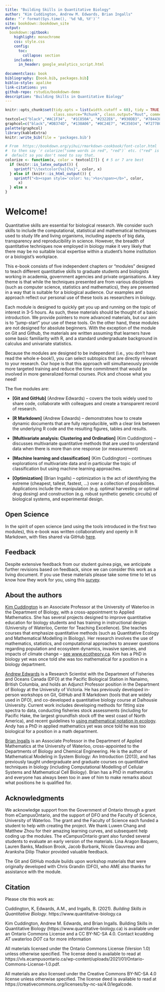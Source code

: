 ```yaml
---
title: "Building Skills in Quantitative Biology"
author: "Kim Cuddington, Andrew M. Edwards, Brian Ingalls"
date: "`r format(Sys.time(), '%d %B, %Y')`"
site: bookdown::bookdown_site
output:
  bookdown::gitbook:
    highlight: monochrome
    css: style.css
    config:
      toc:
        collapse: section
    includes:
      in_header: google_analytics_script.html
      
documentclass: book
bibliography: [book.bib, packages.bib]
biblio-style: apalike
link-citations: yes
github-repo: rstudio/bookdown-demo
description: "Building Skills in Quantitative Biology"
---
```

```r
knitr::opts_chunk$set(tidy.opts = list(width.cutoff = 60), tidy = TRUE, echo = FALSE,kableExtra.auto_format = FALSE,
                      class.source="Rchunk", class.output="Rout", comment="")
textcol=c("black","#AC1F34",  "#1C850A", "#2322E6", "#930DB3", "#784438", "#C502AB")
graphcol=c("black","#DB374D", "#138A06", "#0C24E7", "#C35034", "#727780")
palette(graphcol)
library(kableExtra)
knitr::write_bib(file = 'packages.bib')

# From  https://bookdown.org/yihui/rmarkdown-cookbook/font-color.html
#  to then say `r colorize("some words in red", "red")` etc. ("red" is the
#  default so you don't need to say that.
colorize <- function(x, color = textcol[7]) { # 5 or 7 are best
  if (knitr::is_latex_output()) {
    sprintf("\\textcolor{%s}{%s}", color, x)
  } else if (knitr::is_html_output()) {
    sprintf("<b><span style='color: %s;'>%s</span></b>", color,
      x)
  } else x
}
```
#  Welcome!

Quantitative skills are essential for biological research. We consider such
skills to include the computational, statistical and mathematical techniques used to study life and
living organisms, including aspects of big data, transparency and reproducibility in science.
However, the breadth of quantitative techniques now employed in biology make it very likely
that there may be no suitable local expertise within a student's home
institution or a biologist's workplace.

This e-book consists of five independent chapters or "modules" designed to teach different quantitative skills to graduate students and biologists working in academia, government agencies and private organisations. A key theme is that while the techniques presented are from various disciplines (such as computer science, statistics and mathematics), they are presented in a way that is suitable for a biological audience. Our examples and approach reflect our personal use of these tools as researchers in biology.

Each module is designed to quickly get you up and running on the topic of interest in 3-5 hours. As such, these materials should be thought of a basic introduction. We provide pointers to more advanced materials, but our aim is to "jump-start" your use of these tools. On the other hand, these modules are not designed for absolute beginners. With the exception of the module on Git and Github, the materials are written assuming that learners have some basic familiarity with R, and a standard undergraduate background in calculus and univariate statistics.

Because the modules are designed to be independent (i.e., you don't have read the whole e-book!), you can select subtopics that are directly relevant to your research. Our hope is that this approach will simultaneously provide more targeted training and reduce the time commitment that would be involved in more generalized formal courses. Pick and choose what you need!

The five modules are:

* **[Git and GitHub]** (Andrew Edwards) -- covers the tools widely used to share code,
  collaborate with colleagues and create a transparent record of research.

* **[R Markdown]** (Andrew Edwards) -- demonstrates how to create dynamic documents
  that are fully reproducible, with a clear link between the underlying R code
  and the resulting figures, tables and results.

* **[Multivariate analysis: Clustering and Ordination]** (Kim Cuddington) -- discusses multivariate quantitative
  methods that are used to understand data when there is more than one response (or measurement)

* **[Machine learning and classification]** (Kim Cuddington) -- continues explorations
  of multivariate data and in particular the topic of classification but using machine learning approaches.

* **[Optimization]** (Brian Ingalls) -- optimization is the act of identifying the extreme (cheapest,
  tallest, fastest, ...) over a collection of possibilities. Applications include the manipulation  (e.g. optimal
  harvesting or optimal drug dosing) and construction (e.g. robust synthetic genetic circuits) of biological systems, and experimental design.



## Open Science

In the spirit of open science (and using the tools introduced in the first
two modules), this e-book was written collaboratively and
openly in R Markdown, with files shared via GitHub [here](https://github.com/quantitative-biology/Basics){target="_blank"}.

## Feedback

Despite extensive feedback from our student guinea pigs, we anticipate further
revisions based on feedback, since we can consider this work as a living
document. If you use these materials please take some time to
let us know how they work for you, using this
[survey](https://forms.gle/vLkcZq7NxPb2ajTQ6){target="_blank"}.


## About the authors

[Kim Cuddington](https://uwaterloo.ca/biology/people-profiles/kim-md-cuddington){target="_blank"}
is an Associate Professor at the University of Waterloo in the Department
of Biology, with a cross-appointment to Applied Mathematics. She has several projects designed to improve quantitative
education for biology students and has training in instructional design
(University of Waterloo, Center for Teaching Excellence). She teaches courses
that emphasize quantitative methods (such as Quantitative Ecology and
Mathematical Modelling in Biology). Her research involves the use of
mathematics, statistics, and computational approaches to answer questions
regarding population and ecosystem dynamics, invasive species, and impacts of
climate change -- [see www.ecotheory.ca](https://www.ecotheory.ca){target="_blank"}.
Kim has a PhD in biology yet was once told she was too mathematical for a
position in a biology department.

[Andrew Edwards](http://www.chebucto.ns.ca/~english/){target="_blank"} is a
Research Scientist with the Department of Fisheries and Oceans Canada (DFO) at
the Pacific Biological Station in Nanaimo, British Columbia, and holds an Adjunct Professor position in the
Department of Biology at the University of Victoria. He has
previously developed in-person workshops on Git, GitHub and R Markdown (tools
that are widely used in DFO), and co-developed a
quantitative biology course at Dalhousie University. Current work includes
developing methods for fitting size spectra to data, conducting fisheries stock
assessments (including for Pacific Hake, the largest groundfish stock off the
west coast of North America), and recent guidelines to [using mathematical notation
in ecology](https://doi.org/10.1111/2041-210X.13105){target="_blank"}.
Andy has a PhD in applied mathematics yet was once told he was too biological for a position in a math department.

[Brian Ingalls](https://uwaterloo.ca/applied-mathematics/people-profiles/brian-ingalls){target="_blank"}
is an Associate Professor in the Department of Applied Mathematics at the
University of Waterloo, cross-appointed
to the Departments of Biology and Chemical Engineering. He is the author of
Mathematical Modeling in System Biology: An Introduction (2013), and has previously taught
undergraduate and graduate courses on quantitative techniques in biology (including
Computational Modelling of Cellular Systems and Mathematical Cell Biology).
Brian has a PhD in mathematics and everyone has always been too in awe of him
to make remarks about what positions he is qualified for.

## Acknowledgments

We acknowledge support from the Government of Ontario through a grant from
eCampusOntario, and the support of DFO and the Faculty of Science, University of
Waterloo. The grant and the Faculty of Science each funded a student to help
with creating the project. We thank Luwen Chang and Matthew Zhou for their
amazing learning curves, and subsequent help coding up the modules. The
eCampusOntario grant also funded several students to evaluate an early version
of the materials. Lina Aragon Baquero, Lauren Banks, Madison Brook, Jacob
Burbank, Nicole Gauvreau and Aranksha Dilip Thakor provided valuable feedback.

The Git and GitHub module builds upon workshop materials that were originally
developed with Chris Grandin (DFO), who AME also thanks for assistance with the
module.

## Citation

Please cite this work as:

Cuddington, K, Edwards, A.M., and Ingalls, B. (2021). *Building Skills in Quantitative Biology*. https://www.quantitative-biology.ca

Kim Cuddington, Andrew M. Edwards, and Brian Ingalls.
Building Skills in Quantitative Biology (https://www.quantitative-biology.ca) is available under an Ontario Commons License and a CC BY-NC-SA 4.0. Contact kcudding _AT_ uwaterloo _DOT_ ca for more information

All materials licensed under the Ontario Commons License (Version 1.0) unless otherwise specified. The license deed is available to read at https://vls.ecampusontario.ca/wp-content/uploads/2021/01/Ontario-Commons-License-1.0.pdf.

All materials are also licensed under the Creative Commons BY-NC-SA 4.0 license unless otherwise specified. The license deed is available to read at https://creativecommons.org/licenses/by-nc-sa/4.0/legalcode.
